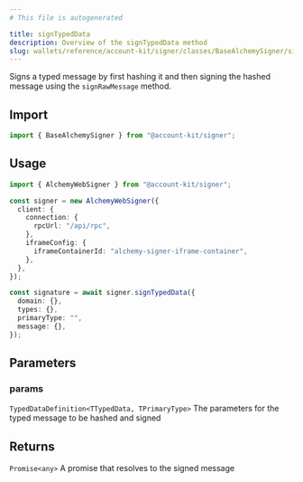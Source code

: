 ```yaml
---
# This file is autogenerated

title: signTypedData
description: Overview of the signTypedData method
slug: wallets/reference/account-kit/signer/classes/BaseAlchemySigner/signTypedData
---
```


Signs a typed message by first hashing it and then signing the hashed message using the `signRawMessage` method.

## Import

```ts
import { BaseAlchemySigner } from "@account-kit/signer";
```

## Usage

```ts
import { AlchemyWebSigner } from "@account-kit/signer";

const signer = new AlchemyWebSigner({
  client: {
    connection: {
      rpcUrl: "/api/rpc",
    },
    iframeConfig: {
      iframeContainerId: "alchemy-signer-iframe-container",
    },
  },
});

const signature = await signer.signTypedData({
  domain: {},
  types: {},
  primaryType: "",
  message: {},
});
```

## Parameters

### params

`TypedDataDefinition<TTypedData, TPrimaryType>`
The parameters for the typed message to be hashed and signed

## Returns

`Promise<any>`
A promise that resolves to the signed message
